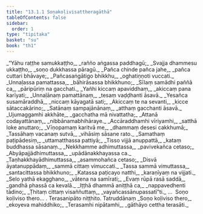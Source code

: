 ```yaml
---
title: "13.1.1 Soṇakoḷivisattheragāthā"
tableOfContents: false
sidebar:
  order: 1
type: "tipitaka"
basket: "su"
book: "th1"
---
```



<DynamicBreadcrumb />

<Division number="632" book="th1" bookNo="19" page="312">

<Paragraph number="954" type="verses" book="th1">
_“Yāhu raṭṭhe samukkaṭṭho,_  
_rañño aṅgassa paddhagū;_  
_Svajja dhammesu ukkaṭṭho,_  
_soṇo dukkhassa pāragū._  

</Paragraph>

</Division>
<Division number="633" book="th1" bookNo="19" page="312">

<Paragraph number="955" type="verses" book="th1">
_Pañca chinde pañca jahe,_  
_pañca cuttari bhāvaye;_  
_Pañcasaṅgātigo bhikkhu,_  
_oghatiṇṇoti vuccati._  

</Paragraph>

</Division>
<Division number="634" book="th1" bookNo="19" page="312">

<Paragraph number="956" type="verses" book="th1">
_Unnaḷassa pamattassa,_  
_bāhirāsassa bhikkhuno;_  
_Sīlaṃ samādhi paññā ca,_  
_pāripūriṃ na gacchati._  

</Paragraph>

</Division>
<Division number="635" book="th1" bookNo="19" page="312">

<Paragraph number="957" type="verses" book="th1">
_Yañhi kiccaṃ apaviddhaṃ,_  
_akiccaṃ pana karīyati;_  
_Unnaḷānaṃ pamattānaṃ,_  
_tesaṃ vaḍḍhanti āsavā._  

</Paragraph>

</Division>
<Division number="636" book="th1" bookNo="19" page="312">

<Paragraph number="958" type="verses" book="th1">
_Yesañca susamāraddhā,_  
_niccaṃ kāyagatā sati;_  
_Akiccaṃ te na sevanti,_  
_kicce sātaccakārino;_  
_Satānaṃ sampajānānaṃ,_  
_atthaṃ gacchanti āsavā._  

</Paragraph>

</Division>
<Division number="637" book="th1" bookNo="19" page="312">

<Paragraph number="959" type="verses" book="th1">
_Ujumaggamhi akkhāte,_  
_gacchatha mā nivattatha;_  
_Attanā codayattānaṃ,_  
_nibbānamabhihāraye._  

</Paragraph>

</Division>
<Division number="638" book="th1" bookNo="19" page="312">

<Paragraph number="960" type="verses" book="th1">
_Accāraddhamhi vīriyamhi,_  
_satthā loke anuttaro;_  
_Vīṇopamaṃ karitvā me,_  
_dhammaṃ desesi cakkhumā;_  
_Tassāhaṃ vacanaṃ sutvā,_  
_vihāsiṃ sāsane rato._  

</Paragraph>

</Division>
<Division number="639" book="th1" bookNo="19" page="312">

<Paragraph number="961" type="verses" book="th1">
_Samathaṃ paṭipādesiṃ,_  
_uttamatthassa pattiyā;_  
_Tisso vijjā anuppattā,_  
_kataṃ buddhassa sāsanaṃ._  

</Paragraph>

</Division>
<Division number="640" book="th1" bookNo="19" page="312">

<Paragraph number="962" type="verses" book="th1">
_Nekkhamme adhimuttassa,_  
_pavivekañca cetaso;_  
_Abyāpajjādhimuttassa,_  
_upādānakkhayassa ca._  

</Paragraph>

</Division>
<Division number="641" book="th1" bookNo="19" page="312">

<Paragraph number="963" type="verses" book="th1">
_Taṇhakkhayādhimuttassa,_  
_asammohañca cetaso;_  
_Disvā āyatanuppādaṃ,_  
_sammā cittaṃ vimuccati._  

</Paragraph>

</Division>
<Division number="642" book="th1" bookNo="19" page="312">

<Paragraph number="964" type="verses" book="th1">
_Tassa sammā vimuttassa,_  
_santacittassa bhikkhuno;_  
_Katassa paṭicayo natthi,_  
_karaṇīyaṃ na vijjati._  

</Paragraph>

</Division>
<Division number="643" book="th1" bookNo="19" page="313">

<Paragraph number="965" type="verses" book="th1">
_Selo yathā ekagghano,_  
_vātena na samīrati;_  
_Evaṃ rūpā rasā saddā,_  
_gandhā phassā ca kevalā._  

</Paragraph>

</Division>
<Division number="644" book="th1" bookNo="19" page="313">

<Paragraph number="966" type="verses" book="th1">
_Iṭṭhā dhammā aniṭṭhā ca,_  
_nappavedhenti tādino;_  
_Ṭhitaṃ cittaṃ visaññuttaṃ,_  
_vayañcassānupassatī”ti._  


</Paragraph>
</Division>

<Paragraph number="967" type="center" book="th1">
…  Soṇo koḷiviso thero… .



</Paragraph>

<Paragraph number="968" type="center" book="th1">
Terasanipāto niṭṭhito.



</Paragraph>

<Paragraph number="969" type="center" book="th1">
Tatruddānaṃ


</Paragraph>

<Paragraph number="970" type="verses" book="th1">
_Soṇo koḷiviso thero,_  
_ekoyeva mahiddhiko;_  
_Terasamhi nipātamhi,_  
_gāthāyo cettha terasāti._
</Paragraph>